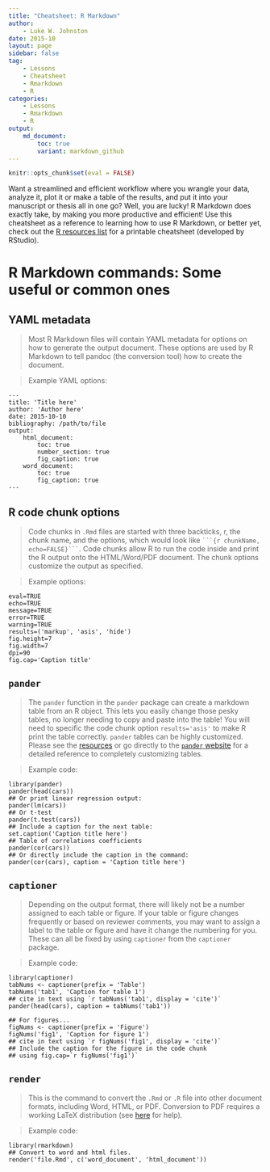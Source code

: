 ```yaml
---
title: "Cheatsheet: R Markdown"
author:
    - Luke W. Johnston
date: 2015-10
layout: page
sidebar: false
tag:
    - Lessons
    - Cheatsheet
    - Rmarkdown
    - R
categories:
    - Lessons
    - Rmarkdown
    - R
output:
    md_document:
        toc: true
        variant: markdown_github
---
```


```r
knitr::opts_chunk$set(eval = FALSE)
```

Want a streamlined and efficient workflow where you wrangle your data, analyze
it, plot it or make a table of the results, and put it into your manuscript or
thesis all in one go? Well, you are lucky! R Markdown does exactly take, by
making you more productive and efficient! Use this cheatsheet as a reference to
learning how to use R Markdown, or better yet, check out the [R resources list](../resources/) 
for a printable cheatsheet (developed by RStudio).

# R Markdown commands: Some useful or common ones #

## YAML metadata ##

> Most R Markdown files will contain YAML metadata for options on how to
generate the output document. These options are used by R Markdown to tell
pandoc (the conversion tool) how to create the document.

> Example YAML options:

    ---
    title: 'Title here'
    author: 'Author here'
    date: 2015-10-10
    bibliography: /path/to/file
    output:
        html_document:
            toc: true
            number_section: true
            fig_caption: true
        word_document:
            toc: true
            fig_caption: true
    ---

## R code chunk options ##

> Code chunks in `.Rmd` files are started with three backticks, r, the chunk
name, and the options, which would look like ` ```{r chunkName, echo=FALSE}``` `.
Code chunks allow R to run the code inside and print the R output onto the
HTML/Word/PDF document. The chunk options customize the output as specified.

> Example options:

    eval=TRUE
    echo=TRUE
    message=TRUE
    error=TRUE
    warning=TRUE
    results=('markup', 'asis', 'hide')
    fig.height=7
    fig.width=7
    dpi=90
    fig.cap='Caption title'

## `pander` ##

> The `pander` function in the `pander` package can create a markdown table from
an R object. This lets you easily change those pesky tables, no longer needing
to copy and paste into the table!  You will need to specific the code chunk
option `results='asis'` to make R print the table correctly.  `pander` tables
can be highly customized. Please see the [resources](../resources/) or go
directly to the [`pander` website](http://rapporter.github.io/pander/) for a
detailed reference to completely customizing tables.

> Example code:

    library(pander)    
    pander(head(cars))
    ## Or print linear regression output:
    pander(lm(cars))
    ## Or t-test
    pander(t.test(cars))
    ## Include a caption for the next table:
    set.caption('Caption title here')
    ## Table of correlations coefficients
    pander(cor(cars))
    ## Or directly include the caption in the command:
    pander(cor(cars), caption = 'Caption title here')

## `captioner` ##

> Depending on the output format, there will likely not be a number assigned to
each table or figure. If your table or figure changes frequently or based on
reviewer comments, you may want to assign a label to the table or figure and
have it change the numbering for you. These can all be fixed by using
`captioner` from the `captioner` package.

> Example code:

    library(captioner)
    tabNums <- captioner(prefix = 'Table')
    tabNums('tab1', 'Caption for table 1')
    ## cite in text using `r tabNums('tab1', display = 'cite')`
    pander(head(cars), caption = tabNums('tab1'))
    
    ## For figures...
    figNums <- captioner(prefix = 'Figure')
    figNums('fig1', 'Caption for figure 1')
    ## cite in text using `r figNums('fig1', display = 'cite')`
    ## Include the caption for the figure in the code chunk
    ## using fig.cap=`r figNums('fig1')`

## `render` ##

> This is the command to convert the `.Rmd` or `.R` file into other document
formats, including Word, HTML, or PDF. Conversion to PDF requires a working
LaTeX distribution (see [here](https://www.latex-project.org/) for help).

> Example code:

    library(rmarkdown)
    ## Convert to word and html files.
    render('file.Rmd', c('word_document', 'html_document'))
